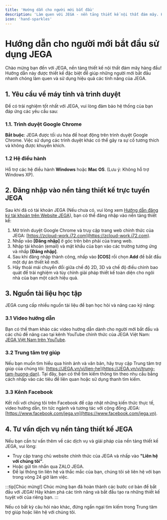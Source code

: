 ```yaml
---
title: 'Hướng dẫn cho người mới bắt đầu'
description: 'Làm quen với JEGA - nền tảng thiết kế nội thất đám mây. Hướng dẫn chi tiết các bước cơ bản để bắt đầu.'
icon: 'hand-sparkles'
---
```


# Hướng dẫn cho người mới bắt đầu sử dụng JEGA

Chào mừng bạn đến với JEGA, nền tảng thiết kế nội thất đám mây hàng đầu! Hướng dẫn này được thiết kế đặc biệt để giúp những người mới bắt đầu nhanh chóng làm quen và sử dụng hiệu quả các tính năng của JEGA.

## 1. Yêu cầu về máy tính và trình duyệt

Để có trải nghiệm tốt nhất với JEGA, vui lòng đảm bảo hệ thống của bạn đáp ứng các yêu cầu sau:

### 1.1. Trình duyệt Google Chrome

**Bắt buộc**: JEGA được tối ưu hóa để hoạt động trên trình duyệt Google Chrome. Việc sử dụng các trình duyệt khác có thể gây ra sự cố tương thích và không được khuyến khích.

### 1.2 Hệ điều hành

Hỗ trợ các hệ điều hành **Windows** hoặc **Mac OS**. (Lưu ý: Không hỗ trợ Windows XP).

## 2. Đăng nhập vào nền tảng thiết kế trực tuyến JEGA

Sau khi đã có tài khoản JEGA (Nếu chưa có, vui lòng xem [Hướng dẫn đăng ký tài khoản trên Website JEGA](/huong-dan-nguoi-dung-moi/huong-dan-su-dung-website/dang-ky-tai-khoan)), bạn có thể đăng nhập vào nền tảng thiết kế:

1.  Mở trình duyệt Google Chrome và truy cập trang web chính thức của JEGA: [https://zcloud-work.i72.com](https://zcloud-work.i72.com).
2.  Nhấp vào **[Đăng nhập]** ở góc trên bên phải của trang web.
3.  Nhập tài khoản (email) và mật khẩu của bạn vào các trường tương ứng và nhấp **[Đăng nhập]**.
4.  Sau khi đăng nhập thành công, nhấp vào **[COS]** rồi chọn **Add** để bắt đầu một dự án thiết kế mới.
5.  Hãy thoải mái chuyển đổi giữa chế độ 2D, 3D và chế độ điều chỉnh bao quát để trải nghiệm và tùy chỉnh giải pháp thiết kế toàn diện cho ngôi nhà của bạn một cách hiệu quả.

## 3. Nguồn tài liệu học tập

JEGA cung cấp nhiều nguồn tài liệu để bạn học hỏi và nâng cao kỹ năng:

### 3.1 Video hướng dẫn

Bạn có thể tham khảo các video hướng dẫn dành cho người mới bắt đầu và các chủ đề nâng cao tại kênh YouTube chính thức của JEGA Việt Nam: [JEGA Việt Nam trên YouTube](https://www.youtube.com/@JEGAVN).

### 3.2 Trung tâm trợ giúp

Nếu bạn muốn tìm hiểu qua hình ảnh và văn bản, hãy truy cập Trung tâm trợ giúp của chúng tôi: [https://JEGA.vn/vi/lien-he](https://JEGA.vn/vi/trung-tam-huong-dan). Tại đây, bạn có thể tìm kiếm thông tin theo nhu cầu bằng cách nhấp vào các tiêu đề liên quan hoặc sử dụng thanh tìm kiếm.

### 3.3 Kênh Facebook

Kết nối với chúng tôi trên Facebook để cập nhật những kiến thức thực tế, video hướng dẫn, tin tức ngành và tương tác với cộng đồng JEGA: [https://www.facebook.com/jega.vn](https://www.facebook.com/jega.vn).

## 4. Tư vấn dịch vụ nền tảng thiết kế JEGA

Nếu bạn cần tư vấn thêm về các dịch vụ và giải pháp của nền tảng thiết kế JEGA, vui lòng:

-   Truy cập trang chủ website chính thức của JEGA và nhấp vào **"Liên hệ với chúng tôi“**.
-   Hoặc gửi tin nhắn qua ZALO JEGA.
-   Để lại thông tin liên hệ và thắc mắc của bạn, chúng tôi sẽ liên hệ với bạn trong vòng 24 giờ làm việc.

:::tip[Chúc mừng!]
Chúc mừng bạn đã hoàn thành các bước cơ bản để bắt đầu với JEGA! Hãy khám phá các tính năng và bắt đầu tạo ra những thiết kế tuyệt vời của riêng bạn.
:::

Nếu có bất kỳ câu hỏi nào khác, đừng ngần ngại tìm kiếm trong Trung tâm trợ giúp hoặc liên hệ với chúng tôi.
